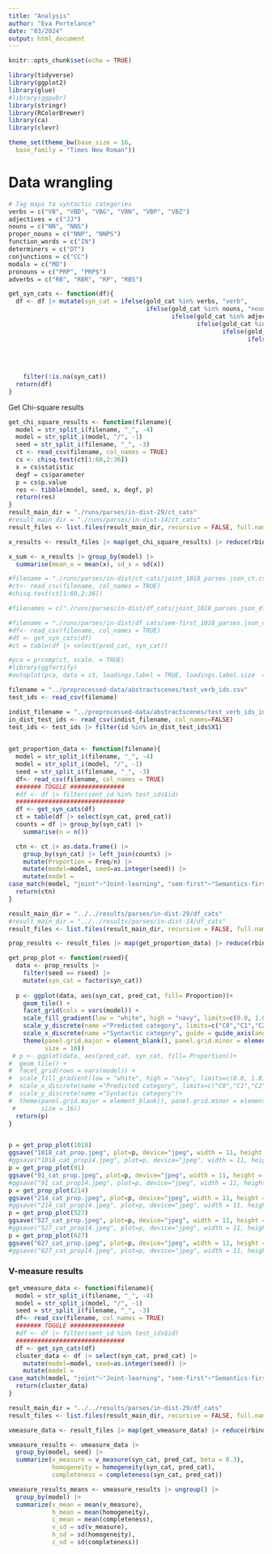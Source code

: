 ```yaml
---
title: "Analysis"
author: "Eva Portelance"
date: "03/2024"
output: html_document
---
```


```r
knitr::opts_chunk$set(echo = TRUE)

library(tidyverse)
library(ggplot2)
library(glue)
#library(ggpubr)
library(stringr)
library(RColorBrewer)
library(ca)
library(clevr)

theme_set(theme_bw(base_size = 16,
  base_family = "Times New Roman"))
```


# Data wrangling
```r
# Tag maps to syntactic categories
verbs = c("VB", "VBD", "VBG", "VBN", "VBP", "VBZ")
adjectives = c("JJ")
nouns = c("NN", "NNS")
proper_nouns = c("NNP", "NNPS")
function_words = c("IN")
determiners = c("DT")
conjunctions = c("CC")
modals = c("MD")
pronouns = c("PRP", "PRP$")
adverbs = c("RB", "RBR", "RP", "RBS")

get_syn_cats <- function(df){
  df <- df |> mutate(syn_cat = ifelse(gold_cat %in% verbs, "verb", 
                                      ifelse(gold_cat %in% nouns, "noun", 
                                             ifelse(gold_cat %in% adjectives, "adjective",
                                                    ifelse(gold_cat %in% proper_nouns, "proper noun",
                                                           ifelse(gold_cat %in% modals, "modal",
                                                                  ifelse(gold_cat %in% pronouns, "pronoun",
                                                                         ifelse(gold_cat %in% function_words, "function word",
                                                                                ifelse(gold_cat %in% conjunctions, "conjunction",
                                                                                       ifelse(gold_cat %in% determiners, "determiner",
                                                                                ifelse(gold_cat %in% adverbs, "adverb", NA))))))))))) |>
    filter(!is.na(syn_cat))
  return(df)
}

```


Get Chi-square results 
```r
get_chi_square_results <- function(filename){
  model = str_split_i(filename, "_", -4)
  model = str_split_i(model, "/", -1)
  seed = str_split_i(filename, "_", -3)
  ct <- read_csv(filename, col_names = TRUE)
  cs <- chisq.test(ct[1:60,2:36])
  x = cs$statistic
  degf = cs$parameter
  p = cs$p.value
  res <- tibble(model, seed, x, degf, p)
  return(res)
}
result_main_dir = "./runs/parses/in-dist-29/ct_cats"
#result_main_dir = "./runs/parses/in-dist-14/ct_cats"
result_files <- list.files(result_main_dir, recursive = FALSE, full.names = TRUE)

x_results <- result_files |> map(get_chi_square_results) |> reduce(rbind)

x_sum <- x_results |> group_by(model) |>
  summarise(mean_x = mean(x), sd_x = sd(x))

#filename = "./runs/parses/in-dist/ct_cats/joint_1018_parses.json_ct.csv"
#ct<- read_csv(filename, col_names = TRUE)
#chisq.test(ct[1:60,2:36])
```

```r

#filenames = c("./runs/parses/in-dist/df_cats/joint_1018_parses.json_df.csv", "./runs/parses/in-dist/df_cats/syn-first_1018_parses.json_df.csv", "./runs/parses/in-dist/df_cats/sem-first_1018_parses.json_df.csv", "./runs/parses/in-dist/df_cats/joint_gold_1018_parses.json_df.csv")

#filename = "./runs/parses/in-dist/df_cats/sem-first_1018_parses.json_df.csv"
#df<- read_csv(filename, col_names = TRUE)
#df <- get_syn_cats(df)
#ct = table(df |> select(pred_cat, syn_cat))

#pca = prcomp(ct, scale. = TRUE)
#library(ggfortify)
#autoplot(pca, data = ct, loadings.label = TRUE, loadings.label.size  = 3)

filename = "../preprocessed-data/abstractscenes/test_verb_ids.csv"
test_ids <- read_csv(filename)

indist_filename = "../preprocessed-data/abstractscenes/test_verb_ids_indist.csv"
in_dist_test_ids <- read_csv(indist_filename, col_names=FALSE)
test_ids <- test_ids |> filter(id %in% in_dist_test_ids$X1)

  
get_proportion_data <- function(filename){
  model = str_split_i(filename, "_", -4)
  model = str_split_i(model, "/", -1)
  seed = str_split_i(filename, "_", -3)
  df<- read_csv(filename, col_names = TRUE)
  ####### TOGGLE ###############
  #df <- df |> filter(sent_id %in% test_ids$id)
  ##############################
  df <- get_syn_cats(df)
  ct = table(df |> select(syn_cat, pred_cat))
  counts = df |> group_by(syn_cat) |>
    summarise(n = n())

  ctn <- ct |> as.data.frame() |>
    group_by(syn_cat) |> left_join(counts) |>
    mutate(Proportion = Freq/n) |>
    mutate(model=model, seed=as.integer(seed)) |>
    mutate(model = 
case_match(model, "joint"~"Joint-learning", "sem-first"~"Semantics-first", "syn-first"~"Syntax-first", "gold"~ "Visual-labels"))
  return(ctn)
}

result_main_dir = "../../results/parses/in-dist-29/df_cats"
#result_main_dir = "../../results/parses/in-dist-14/df_cats"
result_files <- list.files(result_main_dir, recursive = FALSE, full.names = TRUE)

prop_results <- result_files |> map(get_proportion_data) |> reduce(rbind)

get_prop_plot <- function(rseed){
  data <- prop_results |>
    filter(seed == rseed) |>
    mutate(syn_cat = factor(syn_cat))
  
  p <- ggplot(data, aes(syn_cat, pred_cat, fill= Proportion))+
    geom_tile() +
    facet_grid(cols = vars(model)) +
    scale_fill_gradient(low = "white", high = "navy", limits=c(0.0, 1.0)) +
    scale_y_discrete(name ="Predicted category", limits=c("C0","C1","C2","C3","C4","C5","C6","C7","C8","C9","C10","C11","C12","C13","C14","C15","C16","C17","C18","C19","C20","C21","C22","C23","C24","C25","C26","C27","C28","C29", "C30","C31","C32","C33","C34","C35","C36","C37","C38","C39", "C40","C41","C42","C43","C44","C45","C46","C47","C48","C49","C50","C51","C52","C53","C54","C55","C56","C57","C58","C59"), breaks=c("C0","C9","C19","C29","C39","C49","C59"))+
    scale_x_discrete(name ="Syntactic category", guide = guide_axis(angle = 90))+
    theme(panel.grid.major = element_blank(), panel.grid.minor = element_blank(), axis.text.y=element_text(size=12), axis.text.x=element_text(size=14), legend.text=element_text(size=14), strip.text.x = element_text(
          size = 16))
 # p <- ggplot(data, aes(pred_cat, syn_cat, fill= Proportion))+
#  geom_tile() +
#  facet_grid(rows = vars(model)) +
#  scale_fill_gradient(low = "white", high = "navy", limits=c(0.0, 1.0)) +
#  scale_x_discrete(name ="Predicted category", limits=c("C0","C1","C2","C3","C4","C5","C6","C7","C8","C9","C10","C11","C12","C13","C14","C15","C16","C17","C18","C19","C20","C21","C22","C23","C24","C25","C26","C27","C28","C29", "C30","C31","C32","C33","C34","C35","C36","C37","C38","C39", "C40","C41","C42","C43","C44","C45","C46","C47","C48","C49","C50","C51","C52","C53","C54","C55","C56","C57","C58","C59"), breaks=c("C0","C9","C19","C29","C39","C49","C59"))+
#  scale_y_discrete(name ="Syntactic category")+
#  theme(panel.grid.major = element_blank(), panel.grid.minor = element_blank(), axis.text.x=element_text(size=12), axis.text.y=element_text(size=14), legend.text=element_text(size=14), strip.text.y = element_text(
 #       size = 16))
  return(p)
}


p = get_prop_plot(1018)
ggsave("1018_cat_prop.jpeg", plot=p, device="jpeg", width = 11, height = 8, units="in")
#ggsave("1018_cat_prop14.jpeg", plot=p, device="jpeg", width = 11, height = 8, units="in")
p = get_prop_plot(91)
ggsave("91_cat_prop.jpeg", plot=p, device="jpeg", width = 11, height = 8, units="in")
#ggsave("91_cat_prop14.jpeg", plot=p, device="jpeg", width = 11, height = 8, units="in")
p = get_prop_plot(214)
ggsave("214_cat_prop.jpeg", plot=p, device="jpeg", width = 11, height = 8, units="in")
#ggsave("214_cat_prop14.jpeg", plot=p, device="jpeg", width = 11, height = 8, units="in")
p = get_prop_plot(527)
ggsave("527_cat_prop.jpeg", plot=p, device="jpeg", width = 11, height = 8, units="in")
#ggsave("527_cat_prop14.jpeg", plot=p, device="jpeg", width = 11, height = 8, units="in")
p = get_prop_plot(627)
ggsave("627_cat_prop.jpeg", plot=p, device="jpeg", width = 11, height = 8, units="in")
#ggsave("627_cat_prop14.jpeg", plot=p, device="jpeg", width = 11, height = 8, units="in")
```


### V-measure results
```r

get_vmeasure_data <- function(filename){
  model = str_split_i(filename, "_", -4)
  model = str_split_i(model, "/", -1)
  seed = str_split_i(filename, "_", -3)
  df<- read_csv(filename, col_names = TRUE)
  ####### TOGGLE ###############
  #df <- df |> filter(sent_id %in% test_ids$id)
  ##############################
  df <- get_syn_cats(df)
  cluster_data <- df |> select(syn_cat, pred_cat) |>
    mutate(model=model, seed=as.integer(seed)) |>
    mutate(model = 
case_match(model, "joint"~"Joint-learning", "sem-first"~"Semantics-first", "syn-first"~"Syntax-first", "gold"~ "Visual-labels"))
  return(cluster_data)
}

result_main_dir = "../../results/parses/in-dist-29/df_cats"
result_files <- list.files(result_main_dir, recursive = FALSE, full.names = TRUE)

vmeasure_data <- result_files |> map(get_vmeasure_data) |> reduce(rbind)

vmeasure_results <- vmeasure_data |>
  group_by(model, seed) |>
  summarize(v_measure = v_measure(syn_cat, pred_cat, beta = 0.3),
            homogeneity = homogeneity(syn_cat, pred_cat),
            completeness = completeness(syn_cat, pred_cat))

vmeasure_results_means <- vmeasure_results |> ungroup() |>
  group_by(model) |>
  summarize(v_mean = mean(v_measure),
            h_mean = mean(homogeneity),
            c_mean = mean(completeness),
            v_sd = sd(v_measure),
            h_sd = sd(homogeneity),
            c_sd = sd(completeness))


```